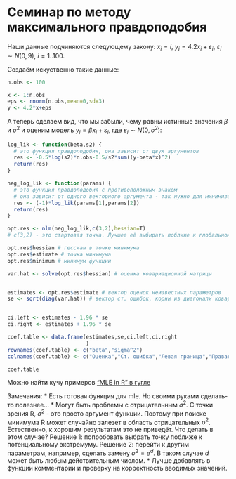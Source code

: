 # Семинар по методу максимального правдоподобия

Наши данные подчиняются следующему закону:
$x_i=i$, $y_i=4.2 x_i+\varepsilon_i$, $\varepsilon_i \sim N(0,9)$, $i=1..100$.

Создаём искуственно такие данные:
```r
n.obs <- 100

x <- 1:n.obs
eps <- rnorm(n.obs,mean=0,sd=3)
y <- 4.2*x+eps
```

А теперь сделаем вид, что мы забыли, чему равны истинные значения $\beta$ и $\sigma^2$ и оценим модель 
$y_i=\beta x_i +\varepsilon_i$, где $\varepsilon_i\sim N(0,\sigma^2)$:

```r
log_lik <- function(beta,s2) {
  # это функция правдоподобия, она зависит от двух аргументов
  res <- -0.5*log(s2)*n.obs-0.5/s2*sum((y-beta*x)^2)
  return(res)
}

neg_log_lik <- function(params) {
  # это функция правдоподобия с противоположным знаком
  # она зависит от одного векторного аргумента - так нужно для минимизации
  res <- (-1)*log_lik(params[1],params[2])
  return(res)
}
```

```r
opt.res <- nlm(neg_log_lik,c(3,2),hessian=T)
# с(3,2) - это стартовая точка. Лучшее её выбирать поближе к глобальному экстремуму. Если даже примерно не ясно, где находится глобальный экстремум, то попробуйте несколько разных стартовых значений, чтобы не попасться в локальный. Мы выбрали от фонаря.
```

```r
opt.res$hessian # гессиан в точке минимума
opt.res$estimate # точка минимума
opt.res$minimum # минимум функции
```

```r
var.hat <- solve(opt.res$hessian) # оценка ковариационной матрицы


estimates <- opt.res$estimate # вектор оценок неизвестных параметров
se <- sqrt(diag(var.hat)) # вектор ст. ошибок, корни из диагонали ковариационной матрицы


ci.left <- estimates - 1.96 * se
ci.right <- estimates + 1.96 * se

coef.table <- data.frame(estimates,se,ci.left,ci.right
                         )
rownames(coef.table) <- c("beta","sigma^2")
colnames(coef.table) <- c("Оценка","Ст. ошибка","Левая граница","Правая граница")

coef.table
```

Можно найти кучу примеров ["MLE in R" в гугле](https://www.google.ru/search?q=mle+in+R)

Замечания:
* Есть готовая функция для mle. Но своими руками сделать-то полезнее...
* Могут быть проблемы с отрицательным $\sigma^2$. С точки зрения R, $\sigma^2$ - это просто аргумент функции. Поэтому  при поиске минимума R может случайно залезет в область отрицательных $\sigma^2$. Естественно, к хорошим результатам это не приведёт. Что делать в этом случае? Решение 1: попробовать выбрать точку поближе к потенциальному экстремуму. Решение 2: перейти к другим параметрам, например, сделать замену $\sigma^2=e^d$. В таком случае $d$ может быть любым действительным числом.
* Лучше добавлять в функции комментарии и проверку на корректность вводимых значений.









